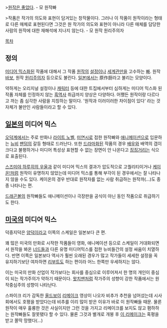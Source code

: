 >[[XXX는 좋았다|원작은 좋았다]]. - 모 원작빠

>작품은 작가의 의도와 표현이 담겨있는 창작물이다. 그러나 이 작품이 원작이라는 형태로 다른 매체로 표현된다면 그것은 원 작가의 의도와 표현이 아니라 다른 매체를 담당한 사람의 원작에 대한 재해석에 지나지 않는다. - 모 원작 원리주의자

[[목차]]

== 정의 ==
[[미디어 믹스]]화된 작품에 대해서 그 작품 [[원작]]의 [[설정]]이나 [[세계관]]만을 고수하는 [[빠]]. 원작 [[바보]], 원작 [[원리주의]]자 등으로도 불린다. [[일본]]에서는 原作厨라고 불리는 모양이다.

약하게는 오리지널 설정이나 [[캐릭터]] 등에 대한 트집에서부터 심하게는 미디어 믹스화 된 작품 자체를 인정하지 않는 [[흑역사]] 취급까지 양상은 다양하다. 어쨌든 원작이랑 다르다고 까는 좀 심각한 사람을 지칭하는 말이다. '원작과 이러이러한 차이점이 있다' 라는 것 자체가 불만인 사람들이라고 할 수 있다.

== [[일본]]의 미디어 믹스 ==
[[오덕계]]에서는 주로 만화나 [[라이트 노벨]], [[미연시]]로 접한 원작빠와 [[애니메이션]]으로 입문하는 [[뉴비]] [[팬덤]]의 갈등 형태로 드러난다. 또한 [[드라마]]화된 작품의 경우 [[배우]]와 배역의 갭이 크다고 불평하거나 미디어 특성상 표현할 수 없는 장면이 안 나온다고 [[징징]]거리는 식으로 표출된다.

[[스즈미야 하루히의 우울]]과 같이 미디어 믹스의 결과가 압도적으로 고퀄리티이거나 [[케이온!]]처럼 원작이 유명하지 않았는데 미디어 믹스를 통해 부각이 된 경우에서는 잘 나타나지 않을 수도 있다. 케이온의 경우 반대로 원작자를 없는 사람 취급하는 원작까(...)도 종종 나타나는 편.

[[드래곤볼]]의 원작빠들도 애니메이션이나 극장판을 공식이 아닌 동인 작품으로 취급하기도 한다.

== [[미국]]의 미디어 믹스 ==
덕중지덕은 [[양덕]]이라고 이쪽의 스케일은 일본보다 큰 편.

꽤 많은 미국의 만화로 시작한 작품들이 영화, 애니메이션 등으로 스케일이 거대화되면서 원작을 봐온 [[너드]]들과 다른 유명 미디어믹스를 접한 뉴비들간의 설정 싸움이 치열하다. 반면 이쪽은 일본보다 역사가 훨씬 오래된 경우가 많고 작가들이 세세한 설정을 꼭 유지하기보단 여차하면 [[리부트]]도 하는 편이라 어느 한쪽만 우세하지는 않다.

이는 미국의 만화 산업이 작가보다는 회사를 중심으로 이루어져서 한 명의 개인이 중심이 되는 작가주의가 약하기 때문이다. [[왓치맨]]처럼 작가주의 성향이 강한 작품에서는 원작중심주의 성향이 나타난다.

스파이크 리가 감독한 [[올드보이]] [[리메이크]] 영상이 나오자 비추가 추천을 넘어섰는데 시사회에서도 호평을 받았다는데 비추를 이리 많이 받은 이유가 바로 이 원작빠들 때문. 물론 원작이 매우 훌륭한 것은 사실이지만 그런 것을 가지고 리메이크를 보지도 않고 폄하하는 원작빠들도 잘못됐다 할 수 있다. 물론 그것과 별개로 개봉 후 [[올드보이(2013년 영화)|이 리메이크]]는 혹평을 받고 쫄딱 망했다(...)
